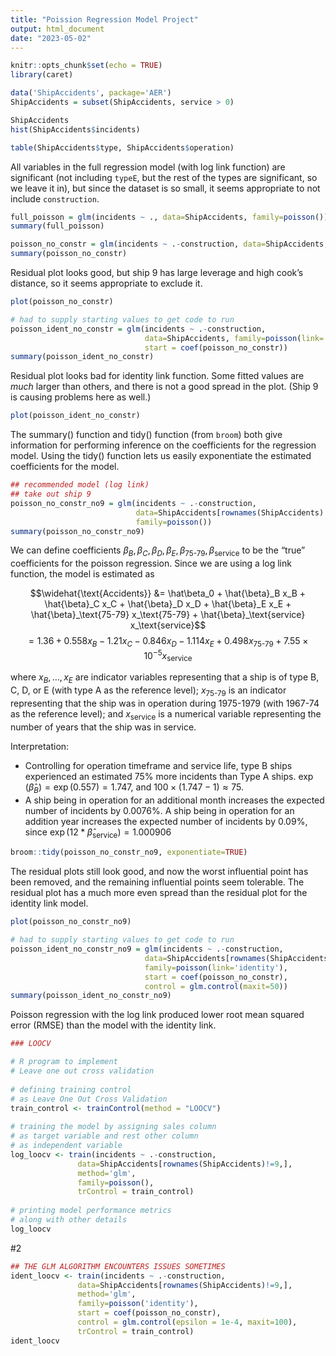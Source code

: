 ---
title: "Poission Regression Model Project"
output: html_document
date: "2023-05-02"
---

```{r setup, include=FALSE}
knitr::opts_chunk$set(echo = TRUE)
library(caret)
```

```{r}
data('ShipAccidents', package='AER')
ShipAccidents = subset(ShipAccidents, service > 0)
```

```{r}
ShipAccidents
hist(ShipAccidents$incidents)
```

```{r}
table(ShipAccidents$type, ShipAccidents$operation)
```

All variables in the full regression model (with log link function) are significant (not including `typeE`, but the rest of the types are significant, so we leave it in), but since the dataset is so small, it seems appropriate to not include `construction`.

```{r}
full_poisson = glm(incidents ~ ., data=ShipAccidents, family=poisson())
summary(full_poisson)
```

```{r}
poisson_no_constr = glm(incidents ~ .-construction, data=ShipAccidents, family=poisson())
summary(poisson_no_constr)
```

Residual plot looks good, but ship 9 has large leverage and high cook's distance, so it seems appropriate to exclude it.

```{r}
plot(poisson_no_constr)
```

```{r}
# had to supply starting values to get code to run
poisson_ident_no_constr = glm(incidents ~ .-construction,
                              data=ShipAccidents, family=poisson(link='identity'),
                              start = coef(poisson_no_constr))
summary(poisson_ident_no_constr)
```

Residual plot looks bad for identity link function. Some fitted values are *much* larger than others, and there is not a good spread in the plot. (Ship 9 is causing problems here as well.)

```{r}
plot(poisson_ident_no_constr)
```

The summary() function and tidy() function (from `broom`) both give information for performing inference on the coefficients for the regression model. Using the tidy() function lets us easily exponentiate the estimated coefficients for the model.

```{r}
## recommended model (log link)
## take out ship 9
poisson_no_constr_no9 = glm(incidents ~ .-construction,
                            data=ShipAccidents[rownames(ShipAccidents)!=9,],
                            family=poisson())
summary(poisson_no_constr_no9)
```

We can define coefficients $\beta_B, \beta_C, \beta_D, \beta_E, \beta_\text{75-79}, \beta_\text{service}$ to be the "true" coefficients for the poisson regression. Since we are using a log link function, the model is estimated as

$$\widehat{\text{Accidents}} &= \hat\beta_0 + \hat{\beta}_B x_B + \hat{\beta}_C x_C + \hat{\beta}_D x_D + \hat{\beta}_E x_E + \hat{\beta}_\text{75-79} x_\text{75-79} + \hat{\beta}_\text{service} x_\text{service}$$ $$= 1.36 + 0.558 x_B - 1.21 x_C - 0.846 x_D - 1.114 x_E + 0.498 x_\text{75-79} + 7.55 \times 10^{-5} x_\text{service}$$

where $x_B, \dots, x_E$ are indicator variables representing that a ship is of type B, C, D, or E (with type A as the reference level); $x_\text{75-79}$ is an indicator representing that the ship was in operation during 1975-1979 (with 1967-74 as the reference level); and $x_\text{service}$ is a numerical variable representing the number of years that the ship was in service.

Interpretation:

-   Controlling for operation timeframe and service life, type B ships experienced an estimated 75% more incidents than Type A ships. $\exp(\hat{\beta}_B) = \exp(0.557) = 1.747$, and $100 \times (1.747 - 1) \approx 75$.
-   A ship being in operation for an additional month increases the expected number of incidents by 0.0076%. A ship being in operation for an addition year increases the expected number of incidents by 0.09%, since $\exp(12 * \hat{\beta}_\text{service}) = 1.000906$

```{r}
broom::tidy(poisson_no_constr_no9, exponentiate=TRUE)
```

The residual plots still look good, and now the worst influential point has been removed, and the remaining influential points seem tolerable. The residual plot has a much more even spread than the residual plot for the identity link model.

```{r}
plot(poisson_no_constr_no9)
```

```{r}
# had to supply starting values to get code to run
poisson_ident_no_constr_no9 = glm(incidents ~ .-construction,
                              data=ShipAccidents[rownames(ShipAccidents)!=9,],
                              family=poisson(link='identity'),
                              start = coef(poisson_no_constr),
                              control = glm.control(maxit=50))
summary(poisson_ident_no_constr_no9)
```

Poisson regression with the log link produced lower root mean squared error (RMSE) than the model with the identity link.

```{r}
### LOOCV 

# R program to implement
# Leave one out cross validation
 
# defining training control
# as Leave One Out Cross Validation
train_control <- trainControl(method = "LOOCV")
 
# training the model by assigning sales column
# as target variable and rest other column
# as independent variable
log_loocv <- train(incidents ~ .-construction,
               data=ShipAccidents[rownames(ShipAccidents)!=9,],
               method='glm',
               family=poisson(),
               trControl = train_control)
 
# printing model performance metrics
# along with other details
log_loocv
```

#2

```{r}
## THE GLM ALGORITHM ENCOUNTERS ISSUES SOMETIMES
ident_loocv <- train(incidents ~ .-construction,
               data=ShipAccidents[rownames(ShipAccidents)!=9,],
               method='glm',
               family=poisson('identity'),
               start = coef(poisson_no_constr),
               control = glm.control(epsilon = 1e-4, maxit=100),
               trControl = train_control)
ident_loocv
```

